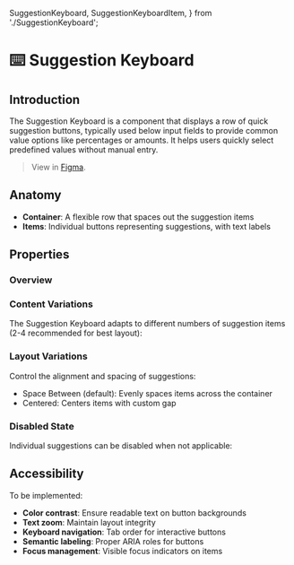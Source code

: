   SuggestionKeyboard,
  SuggestionKeyboardItem,
} from './SuggestionKeyboard';

<Meta title="Action/SuggestionKeyboard/Docs" of={SuggestionKeyboardStories} />

# ⌨️ Suggestion Keyboard

## Introduction

The Suggestion Keyboard is a component that displays a row of quick suggestion buttons, typically used below input fields to provide common value options like percentages or amounts. It helps users quickly select predefined values without manual entry.

> View in [Figma](https://www.figma.com/design/JxaLVMTWirCpU0rsbZ30k7/2.-Components-Library?node-id=6495-22228&m=dev).

## Anatomy

<Canvas of={SuggestionKeyboardStories.Base} />

- **Container**: A flexible row that spaces out the suggestion items
- **Items**: Individual buttons representing suggestions, with text labels

## Properties

### Overview

<Canvas of={SuggestionKeyboardStories.Base} />
<Controls of={SuggestionKeyboardStories.Base} />

### Content Variations

The Suggestion Keyboard adapts to different numbers of suggestion items (2-4 recommended for best layout):

<Canvas of={SuggestionKeyboardStories.ContentShowcase} />

### Layout Variations

Control the alignment and spacing of suggestions:

- Space Between (default): Evenly spaces items across the container
- Centered: Centers items with custom gap

<Canvas of={SuggestionKeyboardStories.LayoutShowcase} />

### Disabled State

Individual suggestions can be disabled when not applicable:

<Canvas of={SuggestionKeyboardStories.WithDisabledSuggestions} />

## Accessibility

To be implemented:

- **Color contrast**: Ensure readable text on button backgrounds
- **Text zoom**: Maintain layout integrity
- **Keyboard navigation**: Tab order for interactive buttons
- **Semantic labeling**: Proper ARIA roles for buttons
- **Focus management**: Visible focus indicators on items
